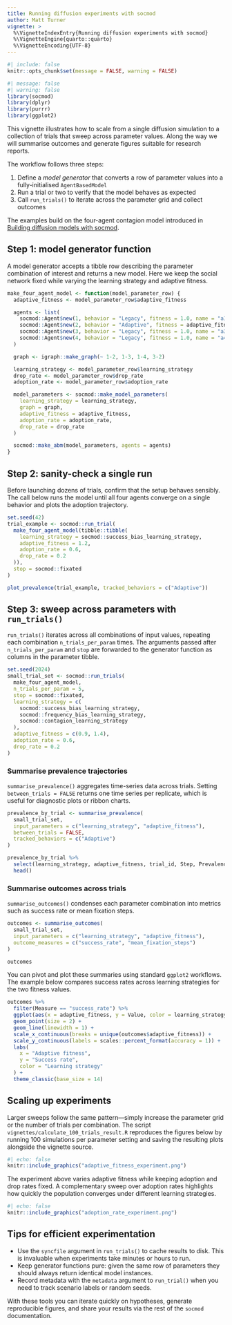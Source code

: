 ```yaml
---
title: Running diffusion experiments with socmod
author: Matt Turner
vignette: >
  %\VignetteIndexEntry{Running diffusion experiments with socmod}
  %\VignetteEngine{quarto::quarto}
  %\VignetteEncoding{UTF-8}
---
```


```r
#| include: false
knitr::opts_chunk$set(message = FALSE, warning = FALSE)
```

```r
#| message: false
#| warning: false
library(socmod)
library(dplyr)
library(purrr)
library(ggplot2)
```

This vignette illustrates how to scale from a single diffusion simulation to a
collection of trials that sweep across parameter values. Along the way we will
summarise outcomes and generate figures suitable for research reports.

The workflow follows three steps:

1. Define a *model generator* that converts a row of parameter values into a
   fully-initialised `AgentBasedModel`
2. Run a trial or two to verify that the model behaves as expected
3. Call `run_trials()` to iterate across the parameter grid and collect outcomes

The examples build on the four-agent contagion model introduced in
[Building diffusion models with socmod](basic-diffusion-components.html).

## Step 1: model generator function

A model generator accepts a tibble row describing the parameter combination of
interest and returns a new model. Here we keep the social network fixed while
varying the learning strategy and adaptive fitness.

```r
make_four_agent_model <- function(model_parameter_row) {
  adaptive_fitness <- model_parameter_row$adaptive_fitness

  agents <- list(
    socmod::Agent$new(1, behavior = "Legacy", fitness = 1.0, name = "a1"),
    socmod::Agent$new(2, behavior = "Adaptive", fitness = adaptive_fitness, name = "a2"),
    socmod::Agent$new(3, behavior = "Legacy", fitness = 1.0, name = "a3"),
    socmod::Agent$new(4, behavior = "Legacy", fitness = 1.0, name = "a4")
  )

  graph <- igraph::make_graph(~ 1-2, 1-3, 1-4, 3-2)

  learning_strategy <- model_parameter_row$learning_strategy
  drop_rate <- model_parameter_row$drop_rate
  adoption_rate <- model_parameter_row$adoption_rate

  model_parameters <- socmod::make_model_parameters(
    learning_strategy = learning_strategy,
    graph = graph,
    adaptive_fitness = adaptive_fitness,
    adoption_rate = adoption_rate,
    drop_rate = drop_rate
  )

  socmod::make_abm(model_parameters, agents = agents)
}
```

## Step 2: sanity-check a single run

Before launching dozens of trials, confirm that the setup behaves sensibly. The
call below runs the model until all four agents converge on a single behavior and
plots the adoption trajectory.

```r
set.seed(42)
trial_example <- socmod::run_trial(
  make_four_agent_model(tibble::tibble(
    learning_strategy = socmod::success_bias_learning_strategy,
    adaptive_fitness = 1.2,
    adoption_rate = 0.6,
    drop_rate = 0.2
  )),
  stop = socmod::fixated
)

plot_prevalence(trial_example, tracked_behaviors = c("Adaptive"))
```

## Step 3: sweep across parameters with `run_trials()`

`run_trials()` iterates across all combinations of input values, repeating each
combination `n_trials_per_param` times. The arguments passed after `n_trials_per_param`
and `stop` are forwarded to the generator function as columns in the parameter
tibble.

```r
set.seed(2024)
small_trial_set <- socmod::run_trials(
  make_four_agent_model,
  n_trials_per_param = 5,
  stop = socmod::fixated,
  learning_strategy = c(
    socmod::success_bias_learning_strategy,
    socmod::frequency_bias_learning_strategy,
    socmod::contagion_learning_strategy
  ),
  adaptive_fitness = c(0.9, 1.4),
  adoption_rate = 0.6,
  drop_rate = 0.2
)
```

### Summarise prevalence trajectories

`summarise_prevalence()` aggregates time-series data across trials. Setting
`between_trials = FALSE` returns one time series per replicate, which is useful
for diagnostic plots or ribbon charts.

```r
prevalence_by_trial <- summarise_prevalence(
  small_trial_set,
  input_parameters = c("learning_strategy", "adaptive_fitness"),
  between_trials = FALSE,
  tracked_behaviors = c("Adaptive")
)

prevalence_by_trial %>%
  select(learning_strategy, adaptive_fitness, trial_id, Step, Prevalence) %>%
  head()
```

### Summarise outcomes across trials

`summarise_outcomes()` condenses each parameter combination into metrics such as
success rate or mean fixation steps.

```r
outcomes <- summarise_outcomes(
  small_trial_set,
  input_parameters = c("learning_strategy", "adaptive_fitness"),
  outcome_measures = c("success_rate", "mean_fixation_steps")
)

outcomes
```

You can pivot and plot these summaries using standard `ggplot2` workflows. The
example below compares success rates across learning strategies for the two fitness
values.

```r
outcomes %>%
  filter(Measure == "success_rate") %>%
  ggplot(aes(x = adaptive_fitness, y = Value, color = learning_strategy)) +
  geom_point(size = 2) +
  geom_line(linewidth = 1) +
  scale_x_continuous(breaks = unique(outcomes$adaptive_fitness)) +
  scale_y_continuous(labels = scales::percent_format(accuracy = 1)) +
  labs(
    x = "Adaptive fitness",
    y = "Success rate",
    color = "Learning strategy"
  ) +
  theme_classic(base_size = 14)
```

## Scaling up experiments

Larger sweeps follow the same pattern—simply increase the parameter grid or the
number of trials per combination. The script
`vignettes/calculate_100_trials_result.R` reproduces the figures below by running
100 simulations per parameter setting and saving the resulting plots alongside the
vignette source.

```r
#| echo: false
knitr::include_graphics("adaptive_fitness_experiment.png")
```

The experiment above varies adaptive fitness while keeping adoption and drop rates
fixed. A complementary sweep over adoption rates highlights how quickly the
population converges under different learning strategies.

```r
#| echo: false
knitr::include_graphics("adoption_rate_experiment.png")
```

## Tips for efficient experimentation

- Use the `syncfile` argument in `run_trials()` to cache results to disk. This is
  invaluable when experiments take minutes or hours to run.
- Keep generator functions pure: given the same row of parameters they should
  always return identical model instances.
- Record metadata with the `metadata` argument to `run_trial()` when you need to
  track scenario labels or random seeds.

With these tools you can iterate quickly on hypotheses, generate reproducible
figures, and share your results via the rest of the `socmod` documentation.
